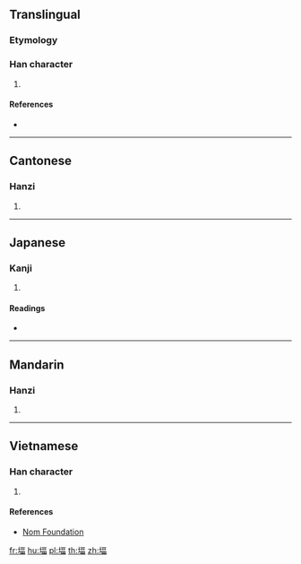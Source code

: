 {{character info/new}}
==Translingual==

===Etymology===
{{Han etyl}}

===Han character===
{{Han char|rn=32|rad=土|as=09|sn=12|four=41166|canj=GMRW|ids=⿰土畐}}

# {{defn|Han|sort=土09}}

====References====
* {{Han ref|kx=0233.030|dkj=05242|dj=0470.220|hdz=10461.030|uh=581B|ud=22555|bh=D8AA|bd=55466}}

----

==Cantonese==

===Hanzi===
{{yue-hanzi|jyut=|y=pik1}}

# {{defn|lang=yue|sort=土09}}

----

==Japanese==

===Kanji===
{{ja-kanji|grade=|rs=土09}}

# {{defn|lang=ja|sort=土09}}

====Readings====
* {{ja-readings|on=[[ひよく]] (hiyoku), [[ひき]] (hiki)|kun=[[つちくれ]] (tsuchikure)}}

----

==Mandarin==

===Hanzi===
{{cmn-hanzi|pin=[[bì]] ([[bi4]])|wg=pi<sup>4</sup>}}

# {{defn|lang=cmn|sort=土09}}

----

==Vietnamese==

===Han character===
{{vi-hantu|[[bực]], [[bậc]], [[bức]]|rs=土09}}

# {{defn|lang=vi|sort=土09}}

====References====
* [http://nomfoundation.org/common/nom_details.php?codepoint=581b Nom Foundation]

[[fr:堛]]
[[hu:堛]]
[[pl:堛]]
[[th:堛]]
[[zh:堛]]